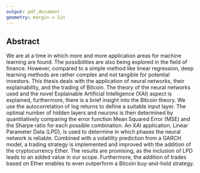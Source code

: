 ```yaml
---
output: pdf_document
geometry: margin = 1in
---
```



## Abstract

We are at a time in which more and more application areas for machine learning are found. The possibilities are also being explored in the field of finance. However, compared to a simple method like linear regression, deep learning methods are rather complex and not tangible for potential investors. This thesis deals with the application of neural networks, their explainability, and the trading of Bitcoin. The theory of the neural networks used and the novel Explainable Artificial Intelligence (XAI) aspect is explained, furthermore, there is a brief insight into the Bitcoin theory. We use the autocorrelation of log returns to define a suitable input layer. The optimal number of hidden layers and neurons is then determined by quantitatively comparing the error function Mean Squared Error (MSE) and the Sharpe ratio for each possible combination. An XAI application, Linear Parameter Data (LPD), is used to determine in which phases the neural network is reliable. Combined with a volatility prediction from a GARCH model, a trading strategy is implemented and improved with the addition of the cryptocurrency Ether. The results are promising, as the inclusion of LPD leads to an added value in our scope. Furthermore, the addition of trades based on Ether enables to even outperform a Bitcoin buy-and-hold strategy.